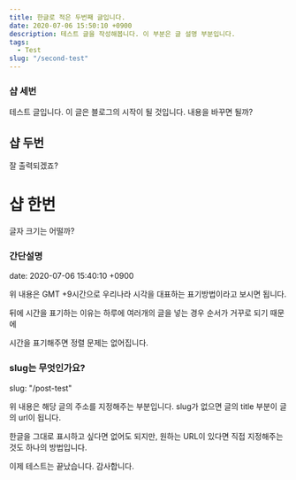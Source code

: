 ```yaml
---
title: 한글로 적은 두번째 글입니다.
date: 2020-07-06 15:50:10 +0900
description: 테스트 글을 작성해봅니다. 이 부분은 글 설명 부분입니다.
tags:
  - Test
slug: "/second-test"
---
```


### 샵 세번

테스트 글입니다. 이 글은 블로그의 시작이 될 것입니다. 내용을 바꾸면 될까?

## 샵 두번

잘 출력되겠죠?

# 샵 한번

글자 크기는 어떨까?

### 간단설명

date: 2020-07-06 15:40:10 +0900

위 내용은 GMT +9시간으로 우리나라 시각을 대표하는 표기방법이라고 보시면 됩니다.

뒤에 시간을 표기하는 이유는 하루에 여러개의 글을 넣는 경우 순서가 거꾸로 되기 때문에

시간을 표기해주면 정렬 문제는 없어집니다.


### slug는 무엇인가요?

slug: "/post-test"

위 내용은 해당 글의 주소를 지정해주는 부분입니다. slug가 없으면 글의 title 부분이 글의 url이 됩니다.

한글을 그대로 표시하고 싶다면 없어도 되지만, 원하는 URL이 있다면 직접 지정해주는 것도 하나의 방법입니다.

이제 테스트는 끝났습니다. 감사합니다.